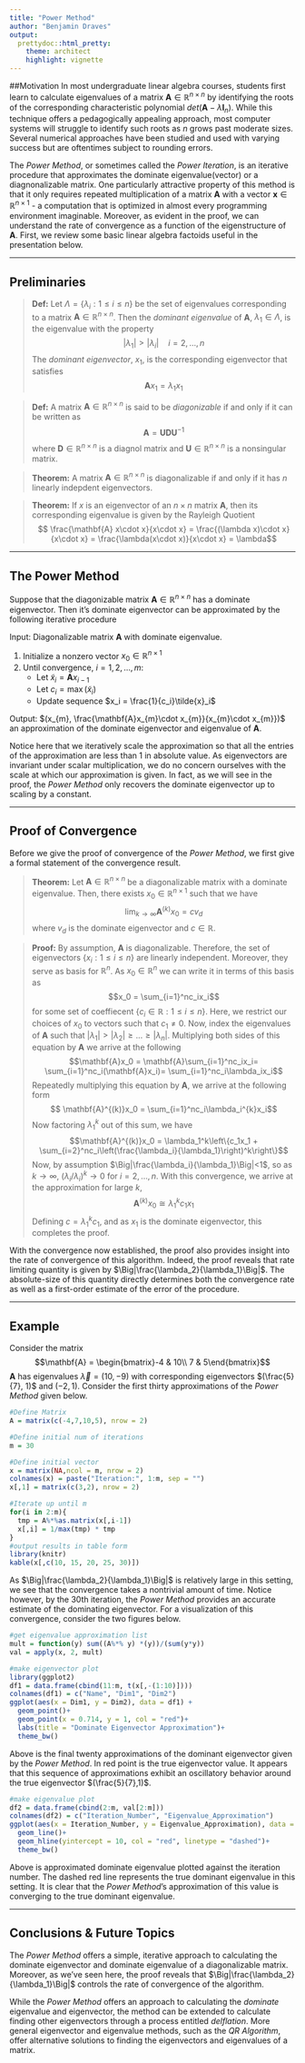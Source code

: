 ```yaml
---
title: "Power Method"
author: "Benjamin Draves"
output:
  prettydoc::html_pretty:
    theme: architect
    highlight: vignette
---
```


##Motivation 
In most undergraduate linear algebra courses, students first learn to calculate eigenvalues of a matrix $\mathbf{A}\in\mathbb{R}^{n\times n}$ by identifying the roots of the corresponding characteristic polynomial $det(\mathbf{A} -\lambda\mathbf{I}_n)$. While this technique offers a pedagogically appealing approach, most computer systems will struggle to identify such roots as $n$ grows past moderate sizes. Several numerical approaches have been studied and used with varying success but are oftentimes subject to rounding errors. 

The _Power Method_, or sometimes called the _Power Iteration_, is an iterative procedure that approximates the dominate eigenvalue(vector) or a diagnonalizable matrix. One particularly attractive property of this method is that it only requires repeated multiplication of a matrix $\mathbf{A}$ with a vector $\mathbf{x}\in\mathbb{R}^{n\times 1}$ - a computation that is optimized in almost every programming environment imaginable. Moreover, as evident in the proof, we can understand the rate of convergence as a function of the eigenstructure of $\mathbf{A}$. First, we review some basic linear algebra factoids useful in the presentation below. 

***
## Preliminaries

> **Def:** Let $\Lambda = \{\lambda_i: 1\leq i \leq n\}$ be the set of eigenvalues corresponding to a matrix $\mathbf{A}\in\mathbb{R}^{n\times n}$. Then the _dominant eigenvalue_ of $\mathbf{A}$, $\lambda_1\in\Lambda$, is the eigenvalue with the property $$|\lambda_1|>|\lambda_i|\quad i = 2, \ldots,n$$
The _dominant eigenvector_, $x_1$, is the corresponding eigenvector that satisfies $$\mathbf{A}x_1 = \lambda_1x_1$$

> **Def:** A matrix $\mathbf{A}\in\mathbb{R}^{n\times n}$ is said to be _diagonizable_ if and only if it can be written as $$\mathbf{A} = \mathbf{UDU}^{-1}$$ where $\mathbf{D}\in\mathbb{R}^{n\times n}$ is a diagnol matrix and $\mathbf{U}\in\mathbb{R}^{n\times n}$ is a nonsingular matrix. 

> **Theorem:** A matrix $\mathbf{A}\in\mathbb{R}^{n\times n}$ is diagonalizable if and only if it has $n$ linearly indepdent eigenvectors. 

> **Theorem:** If $x$ is an eigenvector of an $n\times n$ matrix $\mathbf{A}$, then its corresponding eigenvalue is given by the Rayleigh Quotient $$ \frac{\mathbf{A} x\cdot x}{x\cdot x} = \frac{(\lambda x)\cdot x}{x\cdot x} = \frac{\lambda(x\cdot x)}{x\cdot x} = \lambda$$

***
## The Power Method
Suppose that the diagonizable matrix $\mathbf{A}\in\mathbb{R}^{n\times n}$ has a dominate eigenvector. Then it's dominate eigenvector can be approximated by the following iterative procedure 

Input: Diagonalizable matrix $\mathbf{A}$ with dominate eigenvalue.

1. Initialize a nonzero vector $x_0\in\mathbb{R}^{n\times 1}$
2. Until convergence, $i = 1, 2, \ldots, m$:
     + Let $\tilde{x}_{i} = \mathbf{A}x_{i-1}$
     + Let $c_i = \max(\tilde{x}_i)$
     + Update sequence $x_i = \frac{1}{c_i}\tilde{x}_i$

Output: $(x_{m}, \frac{\mathbf{A}x_{m}\cdot x_{m}}{x_{m}\cdot x_{m}})$ an approximation of the dominate eigenvector and eigenvalue of $\mathbf{A}$. 

Notice here that we iteratively scale the approximation so that all the entries of the approximation are less than 1 in absolute value. As eigenvectors are invariant under scalar multiplication, we do no concern ourselves with the scale at which our approximation is given. In fact, as we will see in the proof, the _Power Method_ only recovers the dominate eigenvector up to scaling by a constant. 

***
## Proof of Convergence
Before we give the proof of convergence of the _Power Method_, we first give a formal statement of the convergence result.

> **Theorem:** Let $\mathbf{A}\in\mathbb{R}^{n\times n}$ be a diagonalizable matrix with a dominate eigenvalue. Then, there exists $x_0\in\mathbb{R}^{n\times 1}$ such that we have $$\lim_{k\to\infty}\mathbf{A}^{(k)}x_0 = cv_d$$ where $v_d$ is the dominate eigenvector and $c\in\mathbb{R}$.  

> **Proof:** By assumption, $\mathbf{A}$ is diagonalizable. Therefore, the set of eigenvectors $\{x_i: 1\leq i \leq n\}$ are linearly independent. Moreover, they serve as basis for $\mathbb{R}^{n}$. As $x_0\in\mathbb{R}^n$ we can write it in terms of this basis as $$x_0 = \sum_{i=1}^nc_ix_i$$ for some set of coeffiecent $\{c_i\in\mathbb{R}:1\leq i\leq n\}$. Here, we restrict our choices of $x_0$ to vectors such that $c_1 \neq 0$. Now, index the eigenvalues of $\mathbf{A}$ such that $|\lambda_1|>|\lambda_2|\geq \dots\geq |\lambda_n|$. 
Multiplying both sides of this equation by $\mathbf{A}$ we arrive at the following $$\mathbf{A}x_0 = \mathbf{A}\sum_{i=1}^nc_ix_i= \sum_{i=1}^nc_i(\mathbf{A}x_i)= \sum_{i=1}^nc_i\lambda_ix_i$$ Repeatedly multiplying this equation by $\mathbf{A}$, we arrive at the following form $$
\mathbf{A}^{(k)}x_0 = \sum_{i=1}^nc_i\lambda_i^{k}x_i$$ Now factoring $\lambda_1^k$ out of this sum, we have $$\mathbf{A}^{(k)}x_0 =  \lambda_1^k\left\{c_1x_1 + \sum_{i=2}^nc_i\left(\frac{\lambda_i}{\lambda_1}\right)^k\right\}$$
Now, by assumption $\Big|\frac{\lambda_i}{\lambda_1}\Big|<1$, so as $k\to\infty$, $(\lambda_i/\lambda_i)^k\to 0$ for $i = 2, \ldots, n$. With this convergence, we arrive at the approximation for large $k$, $$\mathbf{A}^{(k)}x_0\cong \lambda_1^kc_1x_1$$ Defining $c = \lambda_1^kc_1$, and as $x_1$ is the dominate eigenvector, this completes the proof. 

With the convergence now established, the proof also provides insight into the rate of convergence of this algorithm. Indeed, the proof reveals that rate limiting quantity is given by $\Big|\frac{\lambda_2}{\lambda_1}\Big|$. The absolute-size of this quantity directly determines both the convergence rate as well as a first-order estimate of the error of the procedure. 

***
## Example
Consider the matrix $$\mathbf{A} = \begin{bmatrix}-4 & 10\\ 7 & 5\end{bmatrix}$$
$\mathbf{A}$ has eigenvalues $\vec{\lambda} = (10, -9)$ with corresponding eigenvectors $(\frac{5}{7}, 1)$ and $(-2,1)$. Consider the first thirty approximations of the _Power Method_ given below. 

```r
#Define Matrix 
A = matrix(c(-4,7,10,5), nrow = 2)

#Define initial num of iterations 
m = 30 

#Define initial vector
x = matrix(NA,ncol = m, nrow = 2)
colnames(x) = paste("Iteration:", 1:m, sep = "")
x[,1] = matrix(c(3,2), nrow = 2)

#Iterate up until m
for(i in 2:m){
  tmp = A%*%as.matrix(x[,i-1])
  x[,i] = 1/max(tmp) * tmp
}
#output results in table form
library(knitr)
kable(x[,c(10, 15, 20, 25, 30)])
```

As $\Big|\frac{\lambda_2}{\lambda_1}\Big|$ is relatively large in this setting, we see that the convergence takes a nontrivial amount of time. Notice however, by the 30th iteration, the _Power Method_ provides an accurate estimate of the dominating eigenvector. For a visualization of this convergence, consider the two figures below.

```r
#get eigenvalue approximation list
mult = function(y) sum((A%*% y) *(y))/(sum(y*y)) 
val = apply(x, 2, mult)

#make eigenvector plot
library(ggplot2)
df1 = data.frame(cbind(11:m, t(x[,-(1:10)])))
colnames(df1) = c("Name", "Dim1", "Dim2")
ggplot(aes(x = Dim1, y = Dim2), data = df1) + 
  geom_point()+
  geom_point(x = 0.714, y = 1, col = "red")+
  labs(title = "Dominate Eigenvector Approximation")+
  theme_bw()
```

Above is the final twenty approximations of the dominant eigenvector given by the  _Power Method_. In red point is the true eigenvector value. It appears that this sequence of approximations exhibit an oscillatory behavior around the true eigenvector $(\frac{5}{7},1)$. 

```r
#make eigenvalue plot
df2 = data.frame(cbind(2:m, val[2:m]))
colnames(df2) = c("Iteration_Number", "Eigenvalue_Approximation")
ggplot(aes(x = Iteration_Number, y = Eigenvalue_Approximation), data = df2)+
  geom_line()+
  geom_hline(yintercept = 10, col = "red", linetype = "dashed")+
  theme_bw()
```

Above is approximated dominate eigenvalue plotted against the iteration number. The dashed red line represents the true dominant eigenvalue in this setting. It is clear that the _Power Method_'s approximation of this value is converging to the true dominant eigenvalue.  


***
## Conclusions & Future Topics
The _Power Method_ offers a simple, iterative approach to calculating the dominate eigenvector and dominate eigenvalue of a diagonalizable matrix. Moreover, as we've seen here, the proof reveals that $\Big|\frac{\lambda_2}{\lambda_1}\Big|$ controls the rate of convergence of the algorithm. 

While the _Power Method_ offers an approach to calculating the _dominate_ eigenvalue and eigenvector, the method can be extended to calculate finding other eigenvectors through a process entitled _delflation_. More general eigenvector and eigenvalue methods, such as the _QR Algorithm_, offer alternative solutions to finding the eigenvectors and eigenvalues of a matrix. 

